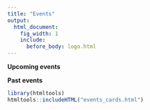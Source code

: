 ```yaml
---
title: "Events"
output:
  html_document:
    fig_width: 1
    include:
      before_body: logo.html
---
```


  **Upcoming events**
  

  
  **Past events**

  <!-- -   [Workshop on Quantile Regression](https://quantileregressionlab.github.io/qrworkshop.html), 2023, Sapienza University, Italy -->
  
```r
library(htmltools)
htmltools::includeHTML("events_cards.html")
```
